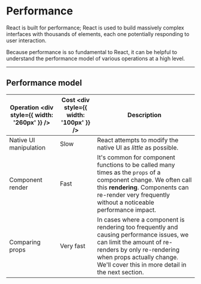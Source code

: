 # Performance

React is built for performance; React is used to build massively complex interfaces with thousands of elements, each one potentially responding to user interaction.

Because performance is so fundamental to React, it can be helpful to understand the performance model of various operations at a high level.

---

## Performance model

<!-- prettier-ignore -->
| Operation <div style={{ width: '260px' }} /> | Cost <div style={{ width: '100px' }} /> | Description |
| --- | --- | --- |
| Native UI manipulation | Slow | React attempts to modify the native UI as _little_ as possible. |
| Component render | Fast | It's common for component functions to be called many times as the `props` of a component change. We often call this **rendering**. Components can re-render very frequently without a noticeable performance impact. |
| Comparing props | Very fast | In cases where a component is rendering too frequently and causing performance issues, we can limit the amount of re-renders by only re-rendering when props actually change. We'll cover this in more detail in the next section. |
